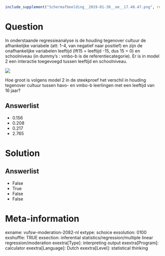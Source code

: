 ```r
include_supplement("Schermafbeelding__2019-01-30__om__17.40.47.png", recursive = TRUE)
```

Question
========
In onderstaande regressieanalyse is de houding tegenover cultuur de
afhankelijke variabele (att: 1-4, van negatief naar positief) en zijn de
onafhankelijke variabelen leeftijd (lft15 = leeftijd -15, dus 15 = 0) en
schoolniveau (in dummy’s : vmbo-b is de referentiecategorie). Er is in
model 2 een interactie toegevoegd tussen leeftijd en schoolniveau.  
  
![](Schermafbeelding__2019-01-30__om__17.40.47.png)
  
Hoe groot is volgens model 2 in de steekproef het verschil in houding
tegenover cultuur tussen havo- en vmbo-b leerlingen met een leeftijd van
16 jaar?

Answerlist
----------
* 0.156
* 0.208
* 0.217
* 2.765

Solution
========










Answerlist
----------
* False
* True
* False
* False

Meta-information
================
exname: vufsw-moderation-2082-nl
extype: schoice
exsolution: 0100
exshuffle: TRUE
exsection: inferential statistics/regression/multiple linear regression/moderation
exextra[Type]: interpreting output
exextra[Program]: calculator
exextra[Language]: Dutch
exextra[Level]: statistical thinking

